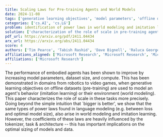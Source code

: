 ```yaml
---
title: Scaling Laws for Pre-training Agents and World Models
date: 2024-11-08
tags: ['generative learning objectives', 'model parameters', 'offline datasets', 'architecture', 'embodied agents', 'dataset size', 'language modeling', 'compute', 'imitation learning', 'task', 'tokenizer', 'power laws', 'world modeling']
categories: ['cs.AI', 'cs.LG']
problem: identification of power laws in world modeling and imitation learning
solution: ['characterization of the role of scale in pre-training agents and world models']
pdf_url: https://arxiv.org/pdf/2411.04434
arx_url: https://arxiv.org/abs/2411.04434
score: 4
authors: ['Tim Pearce', 'Tabish Rashid', 'Dave Bignell', 'Raluca Georgescu', 'Sam Devlin', 'Katja Hofmann']
affiliations_aligned: ['Microsoft Research', 'Microsoft Research', 'Microsoft Research', 'Microsoft Research', 'Microsoft Research', 'Microsoft Research']
affiliations: ['Microsoft Research']
---
```



The performance of embodied agents has been shown to improve by increasing model parameters, dataset size, and compute. This has been demonstrated in domains from robotics to video games, when generative learning objectives on offline datasets (pre-training) are used to model an agent's behavior (imitation learning) or their environment (world modeling). This paper characterizes the role of scale in these tasks more precisely. Going beyond the simple intuition that `bigger is better', we show that the same types of power laws found in language modeling (e.g. between loss and optimal model size), also arise in world modeling and imitation learning. However, the coefficients of these laws are heavily influenced by the tokenizer, task \& architecture -- this has important implications on the optimal sizing of models and data.